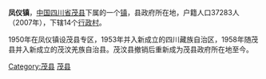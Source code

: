 '''凤仪镇'''，[[中国|中国]][[四川省|四川省]][[茂县|茂县]]下属的一个[[镇|镇]]，县政府所在地，户籍人口37283人（2007年），下辖14个[[行政村|行政村]]。

1950年在凤仪镇设茂县专区，1953年并入新成立的四川藏族自治区，1958年随茂县并入新成立的茂汶羌族自治县。茂汶县撤销后重新成为茂县政府所在地至今。


{{Sichuan-stub}}
{{茂县行政区划}}
[[Category:茂县|Category:茂县]]
[[Category:阿坝建制镇|茂县]]